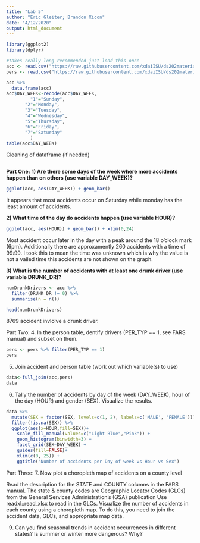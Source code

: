 ```yaml
---
title: "Lab 5"
author: "Eric Gleiter; Brandon Xicon"
date: "4/12/2020"
output: html_document
---
```


```r
library(ggplot2)
library(dplyr)
```

```r
#takes really long recommended just load this once 
acc <- read.csv("https://raw.githubusercontent.com/xdaiISU/ds202materials/master/hwlabs/fars2017/accident.csv", stringsAsFactors = FALSE)
pers <- read.csv("https://raw.githubusercontent.com/xdaiISU/ds202materials/master/hwlabs/fars2017/person.csv", stringsAsFactors = FALSE)
```

```r
acc %>%
  data.frame(acc)
acc$DAY_WEEK<-recode(acc$DAY_WEEK,
         "1"="Sunday",
       "2"="Monday",
       "3"="Tuesday",
       "4"="Wednesday",
       "5"="Thursday",
       "6"="Friday",
       "7"="Saturday"
         )
table(acc$DAY_WEEK)
```

Cleaning of dataframe (if needed)
```r

```


**Part One:**
**1) Are there some days of the week where more accidents happen than on others (use variable DAY_WEEK)?**
```r
ggplot(acc, aes(DAY_WEEK)) + geom_bar()

```
It appears that most accidents occur on Saturday while monday has the least amount of accidents. 

**2) What time of the day do accidents happen (use variable HOUR)?**
```r
ggplot(acc, aes(HOUR)) + geom_bar() + xlim(0,24)
```

Most accident occur later in the day with a peak around the 18 o'clock mark (6pm). Additionally there are approxamently 260 accidents with a time of 99:99. I took this to mean the time was unknown which is why the value is not a vailed time this accidents are not shown on the graph.


**3) What is the number of accidents with at least one drunk driver (use variable DRUNK_DR)?**
```r
numDrunkDrivers <- acc %>%
  filter(DRUNK_DR != 0) %>%
  summarise(n = n())

head(numDrunkDrivers)
```

8769 accident invlolve a drunk driver.

Part Two:
4. In the person table, dentify drivers (PER_TYP == 1, see FARS manual) and subset on them.
```r
pers <- pers %>% filter(PER_TYP == 1)
pers
```

5. Join accident and person table (work out which variable(s) to use)
```r
data<-full_join(acc,pers)
data
```
6. Tally the number of accidents by day of the week (DAY_WEEK), hour of the day (HOUR) and gender (SEX). Visualize the results.
```r
data %>% 
  mutate(SEX = factor(SEX, levels=c(1, 2), labels=c('MALE', 'FEMALE')))%>% 
  filter(!is.na(SEX)) %>% 
  ggplot(aes(x=HOUR,fill=SEX))+
    scale_fill_manual(values=c("Light Blue","Pink")) + 
    geom_histogram(binwidth=3) + 
    facet_grid(SEX~DAY_WEEK) + 
    guides(fill=FALSE)+
    xlim(c(0, 25)) + 
    ggtitle("Number of accidents per Day of week vs Hour vs Sex")
```


Part Three:
7. Now plot a choropleth map of accidents on a county level

Read the description for the STATE and COUNTY columns in the FARS manual. The state & county codes are Geographic Locator Codes (GLCs) from the General Services Administration’s (GSA) publication
Use readxl::read_xlsx to read in the GLCs. Visualize the number of accidents in each county using a choropleth map. To do this, you need to join the accident data, GLCs, and appropriate map data.


9. Can you find seasonal trends in accident occurrences in different states? Is summer or winter more dangerous? Why?
```r

```